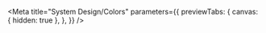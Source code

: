 

<Meta
  title="System Design/Colors"
  parameters={{
    previewTabs: {
      canvas: { hidden: true },
    },
  }}
/>

<Color />
